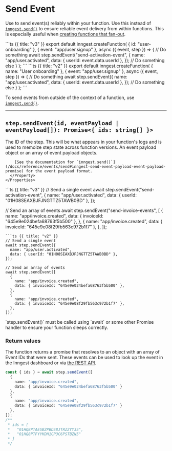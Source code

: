 

# Send Event

Use to send event(s) reliably within your function. Use this instead of [`inngest.send()`](/docs/reference/events/send) to ensure reliable event delivery from within functions. This is especially useful when [creating functions that fan-out](/docs/guides/fan-out-jobs).

<CodeGroup>
```ts {{ title: "v3" }}
export default inngest.createFunction(
  { id: "user-onboarding" },
  { event: "app/user.signup" },
  async ({ event, step }) => {
    // Do something
    await step.sendEvent("send-activation-event", {
      name: "app/user.activated",
      data: { userId: event.data.userId },
    });
    // Do something else
  }
);
```
```ts {{ title: "v2" }}
export default inngest.createFunction(
  { name: "User onboarding" },
  { event: "app/user.signup" },
  async ({ event, step }) => {
    // Do something
    await step.sendEvent({
      name: "app/user.activated",
      data: { userId: event.data.userId },
    });
    // Do something else
  }
);
```
</CodeGroup>

To send events from outside of the context of a function, use [`inngest.send()`](/docs/reference/events/send).

---

## `step.sendEvent(id, eventPayload | eventPayload[]): Promise<{ ids: string[] }>`

<Row>
  <Col>
    <Properties>
      <Property name="id" type="string" required>
        The ID of the step. This will be what appears in your function's logs and is used to memoize step state across function versions.
      </Property>
      <Property name="eventPayload" type="object | object[]" required>
        An event payload object or an array of event payload objects.

        [See the documentation for `inngest.send()`](/docs/reference/events/send#inngest-send-event-payload-event-payload-promise) for the event payload format.
      </Property>
    </Properties>
  </Col>
  <Col>
  <CodeGroup>
  ```ts {{ title: "v3" }}
  // Send a single event
  await step.sendEvent("send-activation-event", {
    name: "app/user.activated",
    data: { userId: "01H08SEAXBJFJNGTTZ5TAWB0BD" },
  });

  // Send an array of events
  await step.sendEvent("send-invoice-events", [
    {
      name: "app/invoice.created",
      data: { invoiceId: "645e9e024befa68763f5b500" },
    },
    {
      name: "app/invoice.created",
      data: { invoiceId: "645e9e08f29fb563c972b1f7" },
    },
  ]);
  ```
  ```ts {{ title: "v2" }}
  // Send a single event
  await step.sendEvent({
    name: "app/user.activated",
    data: { userId: "01H08SEAXBJFJNGTTZ5TAWB0BD" },
  });

  // Send an array of events
  await step.sendEvent([
    {
      name: "app/invoice.created",
      data: { invoiceId: "645e9e024befa68763f5b500" },
    },
    {
      name: "app/invoice.created",
      data: { invoiceId: "645e9e08f29fb563c972b1f7" },
    },
  ]);
  ```
  </CodeGroup>
  </Col>
</Row>

<Callout>
  `step.sendEvent()` must be called using `await` or some other Promise handler to ensure your function sleeps correctly.
</Callout>

### Return values

The function returns a promise that resolves to an object with an array of Event IDs that were sent. These events can be used to look up the event in the Inngest dashboard or via [the REST API](https://api-docs.inngest.com/docs/inngest-api/pswkqb7u3obet-get-an-event).

```ts
const { ids } = await step.sendEvent([
  {
    name: "app/invoice.created",
    data: { invoiceId: "645e9e024befa68763f5b500" }
  },
  {
    name: "app/invoice.created",
    data: { invoiceId: "645e9e08f29fb563c972b1f7" }
  },
]);
/**
 * ids = [
 *   "01HQ8PTAESBZPBDS8JTRZZYY3S",
 *   "01HQ8PTFYYKDH1CP3C6PSTBZN5"
 * ]
 */
```
